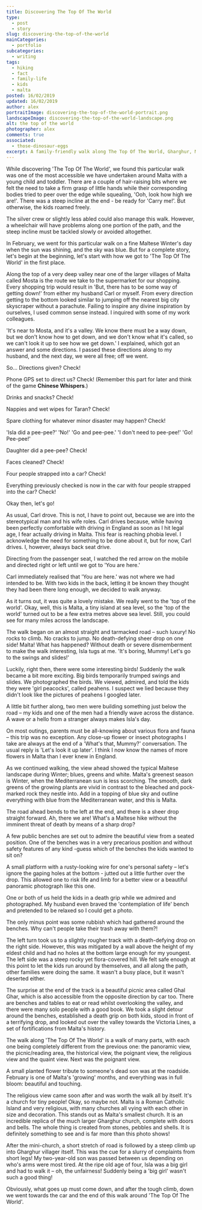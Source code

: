 ```yaml
---
title: Discovering The Top Of The World
type: 
  - post
  - story
slug: discovering-the-top-of-the-world
mainCategories: 
  - portfolio
subcategories: 
  - writing
tags:
  - hiking
  - fact
  - family-life
  - kids
  - malta
posted: 16/02/2019
updated: 16/02/2019
author: alex
portraitImage: discovering-the-top-of-the-world-portrait.png
landscapeImage: discovering-the-top-of-the-world-landscape.png
alt: the top of the world
photographer: alex
comments: true
associated: 
  - those-dinosaur-eggs
excerpt: A family-friendly walk along The Top Of The World, Gharghur, Malta.
---
```


<WritingBody>

While discovering 'The Top Of The World', we found this particular walk was one of the most accessible we have undertaken around Malta with a young child and toddler. There are a couple of hair-raising bits where we felt the need to take a firm grasp of little hands while their corresponding bodies tried to peer over the edge while squealing, 'Ooh, look how high we are!'. There was a steep incline at the end - be ready for 'Carry me!'. But otherwise, the kids roamed freely. 

The silver crew or slightly less abled could also manage this walk. However, a wheelchair will have problems along one portion of the path, and the steep incline must be tackled slowly or avoided altogether.

In February, we went for this particular walk on a fine Maltese Winter's day when the sun was shining, and the sky was blue. But for a complete story, let's begin at the beginning, let's start with how we got to 'The Top Of The World' in the first place. 

Along the top of a very deep valley near one of the larger villages of Malta called Mosta is the route we take to the supermarket for our shopping. Every shopping trip would result in 'But, there has to be some way of getting down!' from either my husband Carl or myself. From every direction getting to the bottom looked similar to jumping off the nearest big city skyscraper without a parachute. Failing to inspire any divine inspiration by ourselves, I used common sense instead. I inquired with some of my work colleagues.

'It's near to Mosta, and it's a valley. We know there must be a way down, but we don't know how to get down, and we don't know what it's called, so we can't look it up to see how we get down.' I explained, which got an answer and some directions. I passed these directions along to my husband, and the next day, we were all free; off we went.

So... Directions given? Check! 

Phone GPS set to direct us? Check! (Remember this part for later and think of the game **Chinese Whispers**.) 

Drinks and snacks? Check! 

Nappies and wet wipes for Taran? Check! 

Spare clothing for whatever minor disaster may happen? Check! 

'Isla did a pee-pee?' 
'No!' 
'Go and pee-pee.' 
'I don't need to pee-pee!' 
'Go! Pee-pee!'

Daughter did a pee-pee? Check! 

Faces cleaned? Check! 

Four people strapped into a car? Check! 

Everything previously checked is now in the car with four people strapped into the car? Check! 

Okay then, let's go!

As usual, Carl drove. This is not, I have to point out, because we are into the stereotypical man and his wife roles. Carl drives because, while having been perfectly comfortable with driving in England as soon as I hit legal age, I fear actually driving in Malta. This fear is reaching phobia level. I acknowledge the need for something to be done about it, but for now, Carl drives. I, however, always back seat drive.

Directing from the passenger seat, I watched the red arrow on the mobile and directed right or left until we got to 'You are here.' 

Carl immediately realised that 'You are here.' was not where we had intended to be. With two kids in the back, letting it be known they thought they had been there long enough, we decided to walk anyway.

As it turns out, it was quite a lovely mistake. We really went to the 'top of the world'. Okay, well, this is Malta, a tiny island at sea level, so the 'top of the world' turned out to be a few extra metres above sea level. Still, you could see for many miles across the landscape.

The walk began on an almost straight and tarmacked road – such luxury! No rocks to climb. No cracks to jump. No death-defying sheer drop on one side! Malta! What has happened? Without death or severe dismemberment to make the walk interesting, Isla tugs at me. 'It's boring, Mummy! Let's go to the swings and slides!' 

Luckily, right then, there were some interesting birds! Suddenly the walk became a bit more exciting. Big birds temporarily trumped swings and slides. We photographed the birds. We viewed, admired, and told the kids they were 'girl peacocks', called peahens. I suspect we lied because they didn't look like the pictures of peahens I googled later.

A little bit further along, two men were building something just below the road – my kids and one of the men had a friendly wave across the distance. A wave or a hello from a stranger always makes Isla's day.

On most outings, parents must be all-knowing about various flora and fauna – this trip was no exception. Any close-up flower or insect photographs I take are always at the end of a 'What's that, Mummy?' conversation. The usual reply is 'Let's look it up later'. I think I now know the names of more flowers in Malta than I ever knew in England. 

As we continued walking, the view ahead showed the typical Maltese landscape during Winter; blues, greens and white. Malta's greenest season is Winter, when the Mediterranean sun is less scorching. The smooth, dark greens of the growing plants are vivid in contrast to the bleached and pock-marked rock they nestle into. Add in a topping of blue sky and outline everything with blue from the Mediterranean water, and this is Malta. 

The road ahead bends to the left at the end, and there is a sheer drop straight forward. Ah, there we are! What's a Maltese hike without the imminent threat of death by means of a sharp drop? 

A few public benches are set out to admire the beautiful view from a seated position. One of the benches was in a very precarious position and without safety features of any kind -guess which of the benches the kids wanted to sit on?
 
A small platform with a rusty-looking wire for one's personal safety – let's ignore the gaping holes at the bottom - jutted out a little further over the drop. This allowed one to risk life and limb for a better view or a beautiful panoramic photograph like this one.

One or both of us held the kids in a death grip while we admired and photographed. My husband even braved the 'contemplation of life' bench and pretended to be relaxed so I could get a photo. 

The only minus point was some rubbish which had gathered around the benches. Why can't people take their trash away with them?!

The left turn took us to a slightly rougher track with a death-defying drop on the right side. However, this was mitigated by a wall above the height of my eldest child and had no holes at the bottom large enough for my youngest. The left side was a steep rocky yet flora-covered hill. We felt safe enough at this point to let the kids run around by themselves, and all along the path, other families were doing the same. It wasn't a busy place, but it wasn't deserted either.

The surprise at the end of the track is a beautiful picnic area called Ghal Ghar, which is also accessible from the opposite direction by car too. There are benches and tables to eat or read whilst overlooking the valley, and there were many solo people with a good book. We took a slight detour around the benches, established a death grip on both kids, stood in front of a terrifying drop, and looked out over the valley towards the Victoria Lines, a set of fortifications from Malta's history.

The walk along 'The Top Of The World' is a walk of many parts, with each one being completely different from the previous one: the panoramic view, the picnic/reading area, the historical view, the poignant view, the religious view and the quaint view. Next was the poignant view.

A small planted flower tribute to someone's dead son was at the roadside. February is one of Malta's 'growing' months, and everything was in full bloom: beautiful and touching. 

The religious view came soon after and was worth the walk all by itself. It's a church for tiny people! Okay, so maybe not. Malta is a Roman Catholic Island and very religious, with many churches all vying with each other in size and decoration. This stands out as Malta's smallest church. It is an incredible replica of the much larger Gharghur church, complete with doors and bells. The whole thing is created from stones, pebbles and shells. It is definitely something to see and is far more than this photo shows!

After the mini-church, a short stretch of road is followed by a steep climb up into Gharghur villager itself. This was the cue for a slurry of complaints from short legs! My two-year-old son was passed between us depending on who's arms were most tired. At the ripe old age of four, Isla was a big girl and had to walk it – oh, the unfairness! Suddenly being a 'big girl' wasn't such a good thing! 

Obviously, what goes up must come down, and after the tough climb, down we went towards the car and the end of this walk around 'The Top Of The World'.

</WritingBody>

